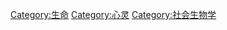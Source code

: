 {{Catnav|頁面分類|人类社会|社会科学|心理学}}

{{catmore}}
{{commonscat|Behavior}}

[[Category:生命|Category:生命]]
[[Category:心灵|Category:心灵]]
[[Category:社会生物学|Category:社会生物学]]